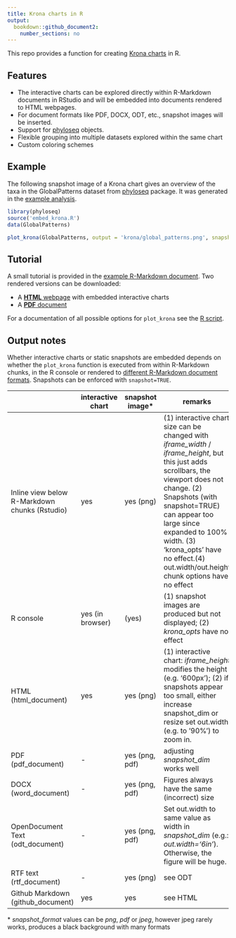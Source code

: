 ```yaml
---
title: Krona charts in R
output:
  bookdown::github_document2:
    number_sections: no
---
```


This repo provides a function for creating [Krona charts](https://github.com/marbl/Krona/wiki) in R.

## Features

- The interactive charts can be explored directly within R-Markdown documents in RStudio and will be embedded into documents rendered to HTML webpages.
- For document formats like PDF, DOCX, ODT, etc., snapshot images will be inserted.
- Support for [phyloseq](https://github.com/joey711/phyloseq) objects.
- Flexible grouping into multiple datasets explored within the same chart
- Custom coloring schemes

## Example

The following snapshot image of a Krona chart gives an overview of the taxa in the GlobalPatterns dataset from [phyloseq](https://joey711.github.io/phyloseq/index.html) package. It was generated in the [example analysis](example.Rmd).

```r
library(phyloseq)
source('embed_krona.R')
data(GlobalPatterns)

plot_krona(GlobalPatterns, output = 'krona/global_patterns.png', snapshot_dim = c(8, 7))
```

## Tutorial

A small tutorial is provided in the [example R-Markdown document](example.Rmd). Two rendered versions can be downloaded:

- A <a href="https://raw.githubusercontent.com/markschl/embed_krona/master/example.html.zip" download="example.html"><strong>HTML</strong> webpage</a>
   with embedded interactive charts
- A [**PDF** document](example.pdf)

For a documentation of all possible options for `plot_krona` see the [R script](embed_krona.R). 

## Output notes

Whether interactive charts or static snapshots are embedded depends on whether the `plot_krona` function is executed from within R-Markdown chunks, in the R console or rendered to [different R-Markdown document formats](https://rmarkdown.rstudio.com/formats.html). Snapshots can be enforced with `snapshot=TRUE`.


|  	| **interactive chart** 	| **snapshot image\*** 	| **remarks** 	|
|---	|---	|---	|---	|
| Inline view below R-Markdown chunks (Rstudio) 	| yes 	| yes (png) 	| (1) interactive chart size can be changed with *iframe_width* / *iframe_height*, but this just adds scrollbars, the viewport does not change. (2) Snapshots (with snapshot=TRUE) can appear too large  since expanded to 100% width. (3) ‘krona_opts’ have no effect.(4) out.width/out.height chunk options have no effect 	|
| R console 	| yes (in browser) 	| (yes) 	| (1) snapshot images are produced but not displayed; (2) *krona_opts* have no effect 	|
| HTML (html_document) 	| yes 	| yes (png) 	| (1) interactive chart: *iframe_height* modifies the height (e.g. '600px'); (2) if snapshots appear too small, either increase snapshot_dim or resize set out.width (e.g. to ’90%’) to zoom in. 	|
| PDF (pdf_document) 	| - 	| yes (png, pdf) 	| adjusting *snapshot_dim* works well 	|
| DOCX (word_document) 	| - 	| yes (png, pdf) 	| Figures always have the same (incorrect) size 	|
| OpenDocument Text (odt_document) 	| - 	| yes (png, pdf) 	| Set out.width to same value as width in *snapshot_dim* (e.g.: *out.width='6in'*). Otherwise, the figure will be huge. 	|
| RTF text (rtf_document) 	| - 	| yes (png) 	| see ODT 	|
| Github Markdown (github_document) 	| yes 	| yes 	| see HTML 	|

\* *snapshot_format* values can be *png*, *pdf* or *jpeg*, however jpeg rarely works, produces a black background with many formats
